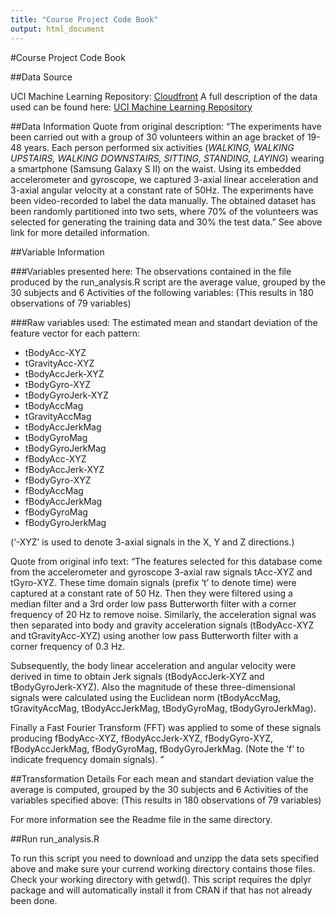 ```yaml
---
title: "Course Project Code Book"
output: html_document
---
```

#Course Project Code Book

##Data Source

UCI Machine Learning Repository:
[Cloudfront](https://d396qusza40orc.cloudfront.net/getdata%2Fprojectfiles%2FUCI%20HAR%20Dataset.zip)
A full description of the data used can be found here:
[UCI Machine Learning Repository](http://archive.ics.uci.edu/ml/datasets/Human+Activity+Recognition+Using+Smartphones)

##Data Information
Quote from original description:
"The experiments have been carried out with a group of 30 volunteers within an age bracket of 19-48 years. 
Each person performed six activities (*WALKING, WALKING UPSTAIRS, WALKING DOWNSTAIRS, SITTING, STANDING, LAYING*)
wearing a smartphone (Samsung Galaxy S II) on the waist. Using its embedded accelerometer and gyroscope, 
we captured 3-axial linear acceleration and 3-axial angular velocity at a constant rate of 50Hz. 
The experiments have been video-recorded to label the data manually. The obtained dataset has been randomly
partitioned into two sets, where 70% of the volunteers was selected for generating the training data 
and 30% the test data."
See above link for more detailed information.

##Variable Information

###Variables presented here:
The observations contained in the file produced by the run_analysis.R script are the average value,
grouped by the 30 subjects and 6 Activities of the following variables:
(This results in 180 observations of 79 variables)

###Raw variables used: 
The estimated mean and standart deviation of the feature vector for each pattern:

- tBodyAcc-XYZ
- tGravityAcc-XYZ
- tBodyAccJerk-XYZ
- tBodyGyro-XYZ
- tBodyGyroJerk-XYZ
- tBodyAccMag
- tGravityAccMag
- tBodyAccJerkMag
- tBodyGyroMag
- tBodyGyroJerkMag
- fBodyAcc-XYZ
- fBodyAccJerk-XYZ
- fBodyGyro-XYZ
- fBodyAccMag
- fBodyAccJerkMag
- fBodyGyroMag
- fBodyGyroJerkMag

('-XYZ' is used to denote 3-axial signals in the X, Y and Z directions.)

Quote from original info text:
"The features selected for this database come from the accelerometer and gyroscope 3-axial raw signals 
tAcc-XYZ and tGyro-XYZ. These time domain signals (prefix 't' to denote time) were captured at a 
constant rate of 50 Hz. Then they were filtered using a median filter and a 3rd order low pass Butterworth
filter with a corner frequency of 20 Hz to remove noise. Similarly, the acceleration signal was then 
separated into body and gravity acceleration signals (tBodyAcc-XYZ and tGravityAcc-XYZ) using another 
low pass Butterworth filter with a corner frequency of 0.3 Hz. 

Subsequently, the body linear acceleration and angular velocity were derived in time to obtain Jerk signals
(tBodyAccJerk-XYZ and tBodyGyroJerk-XYZ). Also the magnitude of these three-dimensional signals were 
calculated using the Euclidean norm (tBodyAccMag, tGravityAccMag, tBodyAccJerkMag, tBodyGyroMag, 
tBodyGyroJerkMag). 

Finally a Fast Fourier Transform (FFT) was applied to some of these signals producing fBodyAcc-XYZ, 
fBodyAccJerk-XYZ, fBodyGyro-XYZ, fBodyAccJerkMag, fBodyGyroMag, fBodyGyroJerkMag. 
(Note the 'f' to indicate frequency domain signals). "

##Transformation Details
For each mean and standart deviation value the average is computed,
grouped by the 30 subjects and 6 Activities of the variables specified above:
(This results in 180 observations of 79 variables)

For more information see the Readme file in the same directory.

##Run run_analysis.R

To run this script you need to download and unzipp the data sets specified above 
and make sure your currend working directory contains those files. 
Check your working directory with getwd().
This script requires the dplyr package and will automatically install it from CRAN if that has not 
already been done.